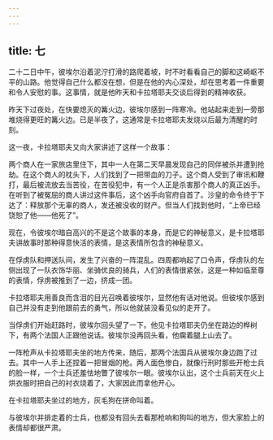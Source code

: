 ```yaml
---
---
---
```

title: 七
---



二十二日中午，彼埃尔沿着泥泞打滑的路爬着坡，时不时看看自己的脚和这崎岖不平的山路。他觉得自己什么都没在想，但是在他的内心深处，却在思考着一件重要和令人安慰的事。这事情，就是他昨天和卡拉塔耶夫交谈后得到的精神收获。

昨天下过夜处，在快要熄灭的篝火边，彼埃尔感到一阵寒冷。他站起来走到一旁那堆烧得更旺的篝火边。已是半夜了，这通常是卡拉塔耶夫发烧以后最为清醒的时刻。

这一夜，卡拉塔耶夫又向大家讲述了这样一个故事：

两个商人在一家旅店里住下，其中一人在第二天早晨发现自己的同伴被杀并遭到抢劫。在这个商人的枕头下，人们找到了一把带血的刀子。这个商人受到了审讯和鞭打，最后被流放去当苦役，在苦役犯中，有一个人正是杀害那个商人的真正凶手。在听到了被冤屈的商人讲过这件事后，这个凶手向官府自首了。沙皇的命令终于下达了：释放那个无辜的商人，发还被没收的财产。但当人们找到他时，“上帝已经饶恕了他——他死了”。

现在，令彼埃尔暗自高兴的不是这个故事的本身，而是它的神秘意义，是卡拉塔耶夫讲故事时那种得意快活的表情，是这表情所包含的神秘意义。

在俘虏队和押送队间，发生了兴奋的一阵混乱。四周都响起了口令声，俘虏队的左侧出现了一队衣饰华丽、坐骑优良的骑兵，人们的表情很紧张，这是一种如临至尊的表情，俘虏被推到了一边，挤成一团。

卡拉塔耶夫用善良而含泪的目光召唤着彼埃尔，显然他有话对他说。但彼埃尔感到自己并没有走到他跟前去的勇气，所以他就装没看见似的走开了。

当俘虏们开始赶路时，彼埃尔回头望了一下。他见卡拉塔耶夫仍坐在路边的桦树下，有两个法国人正跟他说话。彼埃尔没再回头看，他瘸着腿上山去了。

一阵枪声从卡拉塔耶夫坐的地方传来，随后，那两个法国兵从彼埃尔身边跑了过去。其中一人手上还捏着一把冒烟的枪。两人面色惨白，就像行刑时那些开枪士兵的脸一样，一个士兵还羞怯地瞥了彼埃尔一眼。彼埃尔认出，这个士兵前天在火上烘衣服时把自己的衬衣烧着了，大家因此而拿他开心。

在卡拉塔耶夫坐过的地方，灰毛狗在拼命叫着。

与彼埃尔并排走着的士兵，也都没有回头去看那枪响和狗叫的地方，但大家脸上的表情却都很严肃。